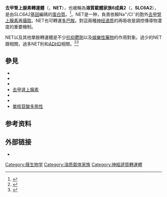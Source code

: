 
{{Infobox_gene}}
'''去甲腎上腺素轉運體'''（{{lang-en|Norepinephrine_transporter}}，'''NET'''），也被稱為'''溶質載體家族6成員2'''（{{lang-en|solute carrier family 6 member 2}}，'''SLC6A2'''），是由''SLC6A2''[[基因|基因]]編碼的[[蛋白質|蛋白質]]。<ref name="pmid2008212">{{cite journal | vauthors = Pacholczyk T, Blakely RD, Amara SG | title = Expression cloning of a cocaine- and antidepressant-sensitive human noradrenaline transporter | journal = Nature | volume = 350 | issue = 6316 | pages = 350–4 | date = Mar 1991 | pmid = 2008212 | doi = 10.1038/350350a0 }}</ref>。NET是一种{{tsl|en|monoamine transporter|單胺轉運體}}，負責依賴Na<sup>+</sup>/Cl<sup>−</sup>的胞外[[去甲腎上腺素|去甲腎上腺素]][[再攝取|再攝取]]。NET也可轉運[[多巴胺|多巴胺]]。對這兩種[[神经递质|神经递质]]的再吸收是調控{{tsl|en|synaptic cleft|突觸間隙}}傳導物濃度的重要機制。

NET以及其他單胺轉運體是不少[[抗抑鬱劑|抗抑鬱劑]]以及[[娛樂性藥物|娛樂性藥物]]的作用對象。過少的NET跟{{tsl|en|orthostatic intolerance||直立不耐症}}相關，過多NET則和[[注意力不足過動症|ADHD]]相關。<ref>{{cite journal | vauthors = Schroeter S, Apparsundaram S, Wiley RG, Miner LH, Sesack SR, Blakely RD | title = Immunolocalization of the cocaine- and antidepressant-sensitive l-norepinephrine transporter | journal = The Journal of Comparative Neurology | volume = 420 | issue = 2 | pages = 211–32 | date = May 2000 | pmid = 10753308 | doi = 10.1002/(SICI)1096-9861(20000501)420:2<211::AID-CNE5>3.0.CO;2-3 }}</ref><ref name="pmid14987367">{{cite journal | vauthors = Tellioglu T, Robertson D | title = Genetic or acquired deficits in the norepinephrine transporter: current understanding of clinical implications | journal = Expert Reviews in Molecular Medicine | volume = 2001 | issue = 29 | pages = 1–10 | date = Nov 2001 | pmid = 14987367 | doi = 10.1017/S1462399401003878 }}</ref>
<!-- There is evidence that [[單核苷酸多態性|single-nucleotide polymorphisms]] in the NET gene (''SLC6A2'') may be an underlying factor in some of these disorders.<ref name="pmid14987367"/> -->

<!--

==Gene==

The norepinephrine transporter gene, SLC6A2 is located on human [[16號染色體|chromosome 16]] locus 16q12.2. This gene is encoded by 14 [[外显子|exon]]s.<ref name="pmid14987367"/> Based on the nucleotide and amino acid sequence, the NET transporter consists of 617 amino acids with 12 membrane-spanning domains. The structural organization of NET is highly homologous to other members of a sodium/chloride-dependent family of neurotransmitter transporters, including dopamine, epinephrine, [[血清素|serotonin]] and {{tsl|en|GABA transporter 1||GABA transporters}}.<ref name="pmid14987367"/>

=== Single nucleotide polymorphisms ===
A [[單核苷酸多態性|single-nucleotide polymorphism]] (SNP) is a genetic variation in which a genome sequence is altered by a single nucleotide ([[腺嘌呤|A]], [[胸腺嘧啶|T]], [[胞嘧啶|C]] or [[鳥嘌呤|G]]). NET proteins with an altered amino acid sequence (more specifically, a {{tsl|en|missense mutation||missense mutation}}) could potentially be associated with various diseases that involve abnormally high or low plasma levels of [[去甲肾上腺素|norepinephrine]] due to altered NET function. NET SNPs and possible associations with various diseases are an area of focus for many research projects. There is evidence suggesting a relationship between NET SNPs and various disorders such as ADHD<ref name="pmid14987367"/><ref name="pmid17146058">{{cite journal | vauthors = Kim CH, Hahn MK, Joung Y, Anderson SL, Steele AH, Mazei-Robinson MS, Gizer I, Teicher MH, Cohen BM, Robertson D, Waldman ID, Blakely RD, Kim KS | title = A polymorphism in the norepinephrine transporter gene alters promoter activity and is associated with attention-deficit hyperactivity disorder | journal = Proceedings of the National Academy of Sciences of the United States of America | volume = 103 | issue = 50 | pages = 19164–9 | date = Dec 2006 | pmid = 17146058 | pmc = 1748193 | doi = 10.1073/pnas.0510836103 }}</ref> psychiatric disorders,<ref name="pmid14987367"/> {{tsl|en|Postural orthostatic tachycardia syndrome||postural tachycardia}}<ref name="pmid14987367"/><ref name="pmid10684912">{{cite journal | vauthors = Shannon JR, Flattem NL, Jordan J, Jacob G, Black BK, Biaggioni I, Blakely RD, Robertson D | title = Orthostatic intolerance and tachycardia associated with norepinephrine-transporter deficiency | journal = The New England Journal of Medicine | volume = 342 | issue = 8 | pages = 541–9 | date = Feb 2000 | pmid = 10684912 | doi = 10.1056/NEJM200002243420803 }}</ref> and {{tsl|en|orthostatic intolerance||orthostatic intolerance}}.<ref name="pmid14987367"/><ref name="pmid10684912" /> The SNPs rs3785143 and rs11568324 have been related to [[注意力不足過動症|attention-deficit hyperactivity disorder]].<ref name="pmid17876324">{{cite journal | vauthors = Kim JW, Biederman J, McGrath CL, Doyle AE, Mick E, Fagerness J, Purcell S, Smoller JW, Sklar P, Faraone SV | title = Further evidence of association between two NET single-nucleotide polymorphisms with ADHD | journal = Molecular Psychiatry | volume = 13 | issue = 6 | pages = 624–30 | date = Jun 2008 | pmid = 17876324 | doi = 10.1038/sj.mp.4002090 }}</ref> Thus far, however, the only confirmed direct association between a SNP and a clinical condition is that of the SNP, Ala457Pro, and [[#Orthostatic_intolerance|orthostatic intolerance]].<ref name="pmid14987367"/> Thirteen NET missense mutations have been discovered so far.<ref name="pmid14987367"/>

{| style="text-align:center; font-size:100%; margin-left:2em; margin:auto;" class="wikitable"
|+ Missense Mutations in the NET Gene<ref name="pmid14987367"/><ref name="Reith2002">{{cite book|author=Maarten E. A. Reith|title=Neurotransmitter transporters: structure, function, and regulation|url=http://books.google.com/books?id=tp8vVbk-2IMC&pg=PA120|accessdate=2011-10-27|year=2002|publisher=Humana Press|isbn=978-0-89603-945-2|page=120}}</ref>
|-
! Location !! Amino Acid Variant !! TMD (if known) !! Related Disease
|-
| Exon 2 || Val69Ile || TMD 1 || None
|-
| Exon 3 || Thr99Ile || TMD 2 || None
|-
| Exon 5 || Val245Ile || TMD 4 || None
|-
| Exon 6 || Asn292Thr || n/a || None
|-
| Exon 8 || Val356Leu || n/a || None
|-
| Exon 8 || Ala369Pro || n/a || None
|-
| Exon 8 || Asn375Ser || n/a || None
|-
| Exon 10 || Val449Ile || TMD 9 || None
|-
| Exon 10 || Ala457Pro || TMD 9 || {{tsl|en|Orthostatic intolerance||Orthostatic intolerance}}
|-
| Exon 10 || Lys463Arg || n/a || None
|-
| Exon 11|| Gly478Ser || TMD 10 || None
|-
| Exon 12 || Phe528Cys || n/a || None
|-
| Exon 13 || Tyr548His || n/a || None
|}
<div style="text-align: center; font-size:90%">
Abbreviations: TMD, {{tsl|en|transmembrane domain||transmembrane domain}}; n/a, non-applicable. <br>For the table above, refer to this table of standard [[氨基酸|amino acid abbreviations]]. This notation for <br>missense mutations, take Val69Ile for example, indicates that amino acid Val69 was changed to Ile. </div>

=== Genetic variations ===
An [[表觀遺傳學|epigenetic]] mechanism (hypermethylation of CpG islands in the NET gene promoter region) that results in reduced expression of the noradrenaline (norepinephrine) transporter and consequently a phenotype of impaired neuronal reuptake of norepinephrine has been implicated in both {{tsl|en|postural orthostatic tachycardia syndrome||postural orthostatic tachycardia syndrome}} and [[恐慌症|panic disorder]].<ref>{{cite journal | vauthors = Esler M, Alvarenga M, Pier C, Richards J, El-Osta A, Barton D, Haikerwal D, Kaye D, Schlaich M, Guo L, Jennings G, Socratous F, Lambert G | title = The neuronal noradrenaline transporter, anxiety and cardiovascular disease | journal = Journal of Psychopharmacology | volume = 20 | issue = 4 Suppl | pages = 60–6 | date = Jul 2006 | pmid = 16785272 | doi = 10.1177/1359786806066055 }}</ref>

== Structure ==
[[File:NET_structure_picture.png|thumb]]
The norepinephrine transporter is composed of 12 {{tsl|en|transmembrane domain||transmembrane domain}}s (TMDs). The intracellular portion contains an [[胺|amino]] (-{{chem|NH|2}}) group and [[羧酸|carboxyl]] (-COOH) group. In addition, there is a large extracellular loop located between TMD 3 and 4.<ref name="Stober">{{cite journal | vauthors = Stöber G, Nöthen MM, Pörzgen P, Brüss M, Bönisch H, Knapp M, Beckmann H, Propping P | title = Systematic search for variation in the human norepinephrine transporter gene: identification of five naturally occurring missense mutations and study of association with major psychiatric disorders | journal = American Journal of Medical Genetics | volume = 67 | issue = 6 | pages = 523–32 | date = Nov 1996 | pmid = 8950409 | doi = 10.1002/(SICI)1096-8628(19961122)67:6<523::AID-AJMG3>3.0.CO;2-I }}</ref><ref name="Schroeter">{{cite journal | vauthors = Schroeter S, Apparsundaram S, Wiley RG, Miner LH, Sesack SR, Blakely RD | title = Immunolocalization of the cocaine- and antidepressant-sensitive l-norepinephrine transporter | journal = The Journal of Comparative Neurology | volume = 420 | issue = 2 | pages = 211–32 | date = May 2000 | pmid = 10753308 | doi = 10.1002/(SICI)1096-9861(20000501)420:2<211::AID-CNE5>3.0.CO;2-3 }}</ref><ref name="Sager">{{cite journal | vauthors = Sager JJ, Torres GE | title = Proteins interacting with monoamine transporters: current state and future challenges | journal = Biochemistry | volume = 50 | issue = 34 | pages = 7295–310 | date = Aug 2011 | pmid = 21797260 | doi = 10.1021/bi200405c }}</ref> The protein is composed of 617 [[氨基酸|amino acid]]s.<ref name=Stober />

== Function ==

NET functions to transport synaptically released [[去甲肾上腺素|norepinephrine]] back into the presynaptic neuron. As much as 90% of the norepinephrine released will be taken back up in the cell by NET. NET functions by coupling the influx of sodium and chloride (Na<sup>+</sup>/Cl<sup>−</sup>) with the transport of norepinephrine. This occurs at a fixed ratio of 1:1:1.<ref name="Galli">{{cite journal | vauthors = Galli A, DeFelice LJ, Duke BJ, Moore KR, Blakely RD | title = Sodium-dependent norepinephrine-induced currents in norepinephrine-transporter-transfected HEK-293 cells blocked by cocaine and antidepressants | url = https://archive.org/details/sim_journal-of-experimental-biology_1995-10_198_10/page/2197 | journal = The Journal of Experimental Biology | volume = 198 | issue = Pt 10 | pages = 2197–212 | date = Oct 1995 | pmid = 7500004 | doi =  }}</ref> Both  the NET and  the {{tsl|en|dopamine transporter||dopamine transporter}} (DAT) can transport norepinephrine and dopamine. The reuptake of norepinephrine and dopamine is essential in regulating the concentration of monoamine neurotransmitters in the synaptic cleft. The transporter also helps maintain homeostatic balances of the presynaptic neuron.<ref name="Torres">{{cite journal | vauthors = Torres GE, Gainetdinov RR, Caron MG | title = Plasma membrane monoamine transporters: structure, regulation and function | journal = Nature Reviews. Neuroscience | volume = 4 | issue = 1 | pages = 13–25 | date = Jan 2003 | pmid = 12511858 | doi = 10.1038/nrn1008 }}</ref>

[[File:Norepinephrine_structure.svg|thumb]]
Norepinephrine (NE) is released from [[去甲肾上腺素|noradrenergic]] neurons that innervate both the [[中樞神經系統|CNS]] and [[周围神经系统|PNS]]. NE, also known as noradrenaline (NA), has an important role in controlling mood, arousal, memory, learning, and pain perception. NE is a part of the [[交感神经|sympathetic nervous system]].<ref name=Schroeter /><ref name="pmid16871320">{{cite journal | vauthors = Zhou J | title = Norepinephrine transporter inhibitors and their therapeutic potential | journal = Drugs of the Future | volume = 29 | issue = 12 | pages = 1235–1244 | date = Dec 2004 | pmid = 16871320 | pmc = 1518795 | doi = 10.1358/dof.2004.029.12.855246 }}</ref> Dysregulation of the removal of norepinephrine by NET is associated with many neuropsychiatric diseases, discussed below . In addition, many antidepressants and recreational drugs compete for the binding of NET with NE.<ref name=Stober />

== Transport mechanisms ==

The transport of norepinephrine back into presynaptic cell is made possible by the cotransport with Na<sup>+</sup> and Cl<sup>−</sup>. The sequential binding of the ions results in the eventual reuptake of norepinephrine. The ion gradients of Na<sup>+</sup> and Cl<sup>−</sup> make this reuptake energetically favorable. The gradient is generated by the [[鈉鉀泵|Na+/K+-ATPase]] which transports three sodium ions out and two potassium ions into the cell.<ref name=Torres /> NETs have conductances similar to those of {{tsl|en|ligand-gated ion channel||ligand-gated ion channel}}s. The expression of NET results in a leak-channel activity.<ref name=Galli /><ref name=Torres />

== Location in the nervous system ==

NETs are restricted to [[去甲肾上腺素|noradrenergic]] neurons and are not present on neurons that release dopamine or epinephrine.<ref name=Schroeter /><ref name=Sager /><ref name=Torres />  The transporters can be found along the cell body, [[轴突|axon]]s, and [[树突|dendrite]]s of the neuron.<ref name=Schroeter /> NETs are located away from the synapse, where norepinephrine is released. They are found closer to the plasma membrane of the cell. This requires norepinephrine to diffuse from the site it is released to the transporter for reuptake.<ref name=Torres /> Norepinephrine transporters are confined to the neurons of the sympathetic system, and those innervating the adrenal medulla, lung, and placenta.<ref name=Torres />

==Regulation==

Regulation of NET function is complex and a focus of current research. NETs are regulated at both the cellular and molecular level post-translation. The most understood mechanisms include phosphorylation by the second messenger [[蛋白激酶C|protein kinase C]] (PKC).<ref name=Sager />  PKC has been shown to inhibit NET function by sequestration of the transporter from the plasma membrane.<ref name="Gether">{{cite journal | vauthors = Gether U, Andersen PH, Larsson OM, Schousboe A | title = Neurotransmitter transporters: molecular function of important drug targets | journal = Trends in Pharmacological Sciences | volume = 27 | issue = 7 | pages = 375–83 | date = Jul 2006 | pmid = 16762425 | doi = 10.1016/j.tips.2006.05.003 }}</ref> The amino acid sequence of NET has shown multiple sites related to protein kinase phosphorylation.<ref name=Torres /> Post-translational modifications can have a wide range of effects on the function of the NET, including the rate of fusion of NET-containing vesicles with the plasma membrane, and transporter turnover.<ref name=Gether />

== Clinical significance ==

=== Orthostatic intolerance ===
{{Main|Orthostatic intolerance}}
Orthostatic intolerance (OI) is a disorder of the [[自主神经系统|autonomic nervous system]] (a subcategory of [[自主神经紊乱|dysautonomia]]) characterized by the onset of symptoms upon standing. Symptoms include fatigue, lightheadedness, headache, weakness, increased heart rate/[[心悸|heart palpitations]], anxiety, and altered vision.<ref name="pmid14987367"/> Often, patients have high plasma [[去甲肾上腺素|norepinephrine]] (NE) concentrations (at least 600 pg/ml) in relation to sympathetic outflow upon standing, suggesting OI is a hyper{{tsl|en|adrenergic||adrenergic}} condition.<ref name="pmid14987367"/><ref name="pmid10684912"/>
The discovery of identical twin sisters both suffering from OI suggested a genetic basis for the disorder.<ref name="pmid14987367"/><ref name="pmid10684912"/> A {{tsl|en|missense mutation||missense mutation}} on the NET gene (SLC62A) was discovered in which an [[丙氨酸|alanine]] residue was replaced with a [[脯氨酸|proline]] residue (Ala457Pro) in a highly conserved region of the transporter.<ref name="pmid14987367"/> The patients’ defective NET had only 2% of the activity of the [[野生型|wild-type]] version of the gene.<ref name="pmid14987367"/> The genetic defect in the NET protein results in decreased NET activity that could account for abnormally high NE plasma levels in OI. However, 40 other OI patients did not have the same missense mutation, indicating other factors contributed to the phenotype in the identical twins.<ref name="pmid14987367"/> This discovery of the linkage with NET mutations that results in decreased norepinephrine {{tsl|en|reuptake||reuptake}} activity and orthostatic intolerance suggests faulty NE uptake mechanisms can contribute to cardiovascular disease.<ref name="pmid11804991">{{cite journal | vauthors = Schroeder C, Tank J, Boschmann M, Diedrich A, Sharma AM, Biaggioni I, Luft FC, Jordan J | title = Selective norepinephrine reuptake inhibition as a human model of orthostatic intolerance | journal = Circulation | volume = 105 | issue = 3 | pages = 347–53 | date = Jan 2002 | pmid = 11804991 | doi = 10.1161/hc0302.102597 }}</ref>

== Therapeutic uses ==

Inhibition of the norepinephrine transporter (NET) has potential therapeutic applicationsin the treatment of  [[注意力不足過動症|attention deficit hyperactivity disorder]] (ADHD), [[物質濫用|substance abuse]], neurodegenerative disorders (e.g., [[阿兹海默病|Alzheimer's disease]] (AD) and [[帕金森氏症|Parkinson's disease]] (PD)) and [[重性抑郁障碍|clinical depression]].<ref name="pmid16871320"/>

=== Major depressive disorder ===
19s{{Main|Major depressive disorder}}
[[File:Amineptine.gif|thumb]] [[三环类抗抑郁药|tricyclic antidepressant]]]]
[[File:Fluoxetine-2D-skeletal.svg|thumb]], a [[选择性5-羟色胺再摄取抑制剂|selective serotonin reuptake inhibitor]]]]
Certain [[抗抑郁药|antidepressant]] medications act to raise noradrenaline, such as [[5-羟色胺和去甲肾上腺素再摄取抑制剂|serotonin-norepinephrine reuptake inhibitors]] (SNRIs), [[去甲腎上腺素-多巴胺再吸收抑制劑|norepinephrine-dopamine reuptake inhibitor]]s (NDRIs), [[去甲腎上腺素再攝取抑製劑|norepinephrine reuptake inhibitor]]s (NRIs or NERIs) and the [[三环类抗抑郁药|tricyclic antidepressants]] (TCAs). The mechanism by which these medications work is that the reuptake inhibitors prevent the reuptake of serotonin and norepinephrine by the {{tsl|en|presynaptic neuron||presynaptic neuron}}, paralyzing the normal function of the NET.  At the same time, higher levels of [[血清素|5-HT]] are maintained in the synapse increasing the concentrations of the latter neurotransmitters. Since the noradrenaline transporter is responsible for most of the dopamine clearance in the prefrontal cortex,<ref name="pmid11784783">{{cite journal | vauthors = Morón JA, Brockington A, Wise RA, Rocha BA, Hope BT | title = Dopamine uptake through the norepinephrine transporter in brain regions with low levels of the dopamine transporter: evidence from knock-out mouse lines | journal = The Journal of Neuroscience | volume = 22 | issue = 2 | pages = 389–95 | date = Jan 2002 | pmid = 11784783 | doi =  }}</ref> SNRIs block reuptake of dopamine too, accumulating the dopamine in the synapse.  However, DAT, the primary way dopamine is transported out of the cell, can work to decrease dopamine concentration in the synapse when the NET is blocked.<ref name="pmid17881525">{{cite journal | vauthors = Yavich L, Forsberg MM, Karayiorgou M, Gogos JA, Männistö PT | title = Site-specific role of catechol-O-methyltransferase in dopamine overflow within prefrontal cortex and dorsal striatum | journal = The Journal of Neuroscience | volume = 27 | issue = 38 | pages = 10196–209 | date = Sep 2007 | pmid = 17881525 | doi = 10.1523/JNEUROSCI.0665-07.2007 }}</ref> For many years, the number one choice in treating mood disorders like depression was through administration of TCAs, such as {{tsl|en|desipramine||desipramine}} (Norpramin), {{tsl|en|nortriptyline||nortriptyline}} (Arentyl, Pamelor), protriptyline (Vivactil) and {{tsl|en|amoxapine||amoxapine}} (Asendin).<ref name="pmid16871320"/>  SSRIs, which mainly regulate serotonin, subsequently replaced tricyclics as the primary treatment option for depression because of their better tolerability and lower incidence of adverse effects.<ref name="Preskorn - Applied Clinical Pharmacology">[http://www.preskorn.com/books/ssri_s4.html Clinical Pharmacology of SSRI's: How SSRIs as a Group Differ From TCAs], Preskorn</ref>

=== ADHD ===
{{Main|ADHD}}
[[File:Atomoxetine_structure.svg|thumb]], an NET inhibitor marketed as Strattera]]
Many drugs exist in the treatment of ADHD. {{tsl|en|Dextroamphetamine||Dextroamphetamine}} (Dexedrine, Dextrostat), {{tsl|en|Adderall||Adderall}}, [[哌甲酯|methylphenidate]] (Ritalin, Metadate, Concerta, Daytrana), and {{tsl|en|lisdexamfetamine||lisdexamfetamine}} (Vyvanse) block reabsorption of the [[儿茶酚胺|catecholamines]] dopamine and norepinephrine through {{tsl|en|monoamine transporter||monoamine transporter}}s (including NET), thereby increasing levels of these [[神经递质|neurotransmitters]] in the brain. The strong [[去甲腎上腺素再攝取抑製劑|selective norepinephrine reuptake inhibitor]] (NRI), [[阿托莫西汀|atomoxetine]] (Strattera), has been approved by the U.S. [[美国食品药品监督管理局|Food and Drug Administration]] (FDA) to treat ADHD in adults.<ref name = "NIMH">{{cite web | url = http://www.nimh.nih.gov/health/publications/mental-health-medications/what-medications-are-used-to-treat-adhd.shtml | title =  What medications are used to treat ADHD? | publisher = National Institutes of Mental Health | work = | accessdate = }}</ref><ref name="pmid14717619">{{cite journal | vauthors = Simpson D, Plosker GL | title = Atomoxetine: a review of its use in adults with attention deficit hyperactivity disorder | journal = Drugs | volume = 64 | issue = 2 | pages = 205–22 | year = 2004 | pmid = 14717619 | doi = 10.2165/00003495-200464020-00005 }}</ref> The role of the NET in ADHD is similar to how it works to ease the symptoms of depression. The NET is blockaded by atomoxetine and increases NE levels in the brain. It can work to increase one's ability to focus, decrease any impulsiveness, and lessen hyperactivity in both children and adults who suffer from ADHD.<ref name="urlAtomoxetine - PubMed Health">{{cite web | url = http://www.ncbi.nlm.nih.gov/pubmedhealth/PMH0000222/ | title = Atomoxetine -  | authorlink = | coauthors = | date = | format = | work = PubMed Health | publisher = | pages = | archiveurl = | archivedate = | quote = | accessdate = 2011-11-02 }}</ref>

== Psychostimulants ==

=== Cocaine ===
{{Main|Cocaine}}
[[可卡因|Cocaine]] is a powerful [[兴奋剂|psychostimulant]] and known to be one of the most widely abused substances.<ref name= "Macey">{{cite journal | vauthors = Macey DJ, Smith HR, Nader MA, Porrino LJ | title = Chronic cocaine self-administration upregulates the norepinephrine transporter and alters functional activity in the bed nucleus of the stria terminalis of the rhesus monkey | journal = The Journal of Neuroscience | volume = 23 | issue = 1 | pages = 12–6 | date = Jan 2003 | pmid = 12514195 | doi =  }}</ref> Cocaine is a nonselective, [[再攝取抑制劑|reuptake inhibitor]] of the [[去甲肾上腺素|norepinephrine]], [[血清素|serotonin]], and [[多巴胺|dopamine]] transporters. This thwarts  the absorption of these chemicals into the {{tsl|en|presynaptic terminal||presynaptic terminal}}<ref name= "Macey"/> and allows a large concentration of dopamine, serotonin and norepinephrine to build up in the synaptic cleft. The potential for cocaine addiction is thought to be a result of its effects on {{tsl|en|dopamine transporter||dopamine transporter}}s in the CNS, while it has been suggested that the life-threatening cardiovascular effects of cocaine may involve the inhibition of NETs at sympathetic and CNS autonomic synapses.<ref name="isbn0-7817-0166-X">{{cite book | editor = Kupfer DJ, Bloom FE | title = Psychopharmacology: the fourth generation of progress | publisher = Raven Press | location = New York | year = 1995 | pages = | isbn = 0-7817-0166-X | chapter = Norepinephrine and Serotonin Transporters | author = Barker EL, Blakely RD | url = http://www.acnp.org/g4/GN401000029/CH029.html | accessdate = 2011-11-02 }}</ref>

=== Amphetamines ===
{{Main|Amphetamine}}
[[File:MDMA.svg|thumb]] or "ecstasy"]]
{{tsl|en|Amphetamines||Amphetamines}} have a similar effect on [[去甲肾上腺素|norepinephrine]] levels compared to that of [[可卡因|cocaine]] in that they both increase NE levels in the brain.<ref name = "Drug Sheet" >{{Cite web
  | last = Drug and Human Performance Fact Sheets
  | first =
  | title = Methamphetamine (And Amphetamine)
  | url=http://www.nhtsa.gov/people/injury/research/job185drugs/methamphetamine.htm
  | accessdate = 2011-11-01
  | postscript = <!-.- Bot inserted parameter. Either remove it; or change its value to "." for the cite to end in a ".", as necessary. -.->{{inconsistent citations}} }}</ref> Amphetamine-like drugs are substrates for {{tsl|en|monoamine transporter||monoamine transporter}}s, include NET, that cause a reversal in the direction of neurotransmitter transport.<ref name="Torres" /><ref name="pmid7751968">{{cite journal | vauthors = Sulzer D, Chen TK, Lau YY, Kristensen H, Rayport S, Ewing A | title = Amphetamine redistributes dopamine from synaptic vesicles to the cytosol and promotes reverse transport | journal = The Journal of Neuroscience | volume = 15 | issue = 5 Pt 2 | pages = 4102–8 | date = May 1995 | pmid = 7751968 | doi =  }}</ref> Amphetamines cause a large accumulation of extracellular NE.<ref name = "Drug Sheet" /> High levels of NE in the brain account for most of the profound effects of amphetamines, including alertness, anorectic, locomotor and sympathomimetic effects.<ref name = "Drug Sheet" />  However, the effects that amphetamines have on the brain are slower but last longer than the effects cocaine has on the brain.<ref name = "Drug Sheet" /> [[MDMA|MDMA]] (3,4-Methylenedioxymethamphetamine or "ecstasy") is an amphetamine with wide recreational use. A study reported that the NET inhibitor {{tsl|en|reboxetine||reboxetine}} reduced the stimulant effects of MDMA in humans, demonstrating the crucial role NET has in the cardiovascular and stimulant-like effects of MDMA.<ref name="pmid21677639">{{cite journal | vauthors = Hysek CM, Simmler LD, Ineichen M, Grouzmann E, Hoener MC, Brenneisen R, Huwyler J, Liechti ME | title = The norepinephrine transporter inhibitor reboxetine reduces stimulant effects of MDMA ("ecstasy") in humans | url = https://archive.org/details/sim_clinical-pharmacology-and-therapeutics_2011-08_90_2/page/246 | journal = Clinical Pharmacology and Therapeutics | volume = 90 | issue = 2 | pages = 246–55 | date = Aug 2011 | pmid = 21677639 | doi = 10.1038/clpt.2011.78 }}</ref>

== Further research ==
The role of the NET in many brain disorders underlies the importance of understanding the (dys)regulation of the transporter. A complete model of the proteins that associate with the transporter will be useful in designing drug therapies for diseases such as [[精神分裂症|schizophrenia]], [[情感障礙|affective disorder]], and autonomic disorders. Recently discovered mechanisms of the NET, including the ability to act reversibly and as an ion channel, provide other areas of research.<ref name=Sager /><ref name=Torres />

=== Schizophrenia ===
{{Main|Schizophrenia}}
[[File:MHPG.png|thumb]]. Abnormally high levels of MHPG are also indicative of impaired NE regulation.]]
The role of NE in [[精神分裂症|schizophrenia]] has not been fully understood, but has stimulated research into this topic.<ref name = "Decaire">{{Cite web
  | last = Decaire
  | first = Michael
  | title = The neurophysiology of schizophrenia: Etiology and Psychopharmacological treatment
  | url=http://www.uplink.com.au/lawlibrary/Documents/Docs/Doc25.html
  | accessdate = 2011-11-01
  | postscript = <!-.- Bot inserted parameter. Either remove it; or change its value to "." for the cite to end in a ".", as necessary. -.->{{inconsistent citations}}}}</ref><ref name = "Breier">{{cite journal | vauthors = Breier A, Wolkowitz OM, Roy A, Potter WZ, Pickar D | title = Plasma norepinephrine in chronic schizophrenia | url = https://archive.org/details/sim_american-journal-of-psychiatry_1990-11_147_11/page/1467 | journal = The American Journal of Psychiatry | volume = 147 | issue = 11 | pages = 1467–70 | date = Nov 1990 | pmid = 2221157 | doi = 10.1176/ajp.147.11.1467 }}</ref><ref name = "Sternberg">{{cite journal | vauthors = Sternberg DE, Charney DS, Heninger GR, Leckman JF, Hafstad KM, Landis DH | title = Impaired presynaptic regulation of norepinephrine in schizophrenia. Effects of clonidine in schizophrenic patients and normal controls | journal = Archives of General Psychiatry | volume = 39 | issue = 3 | pages = 285–9 | date = Mar 1982 | pmid = 6279049 | doi = 10.1001/archpsyc.1982.04290030025004 }}</ref><ref name = "Kammen">{{cite journal | vauthors = van Kammen DP, Antelman S | title = Impaired noradrenergic transmission in schizophrenia? | journal = Life Sciences | volume = 34 | issue = 15 | pages = 1403–13 | date = Apr 1984 | pmid = 6323903 | doi = 10.1016/0024-3205(84)90054-7 }}</ref> The only relationship that has been understood between researchers is that there is a positive correlation between increased NE levels in the brain and [[腦脊液|spinal fluid]] (CSF) and activity of schizophrenia.<ref name = "Decaire"/><ref name = "Breier"/><ref name = "Sternberg"/><ref name = "Kammen"/> In one study, {{tsl|en|clonidine||clonidine}}, a drug used to treat medical conditions such as [[注意力不足過動症|ADHD]] and high blood pressure, was shown to produce a significant decrease in plasma level {{tsl|en|3-methoxy-4-hydroxyphenylglycol||MHPG}} (3-methoxy-4-hydroxyphenylglycol), a metabolite of NE, in the normal control group, but not in the group of schizophrenic patients.<ref name = "Sternberg"/> This suggests that in schizophrenia, the {{tsl|en|alpha-2 adrenergic receptor||alpha-2 adrenergic receptor}}, a presynaptic inhibitory receptor, may be less sensitive compared to normally functioning alpha-2 receptors and thus relate to elevated NE levels in the disorder.<ref name = "Sternberg"/> In addition to increased NE levels in the brain and CSF, increased levels of MHPG has also been associated with a diagnosis of schizophrenia.<ref name = "Kammen"/> Impaired NE regulation in schizophrenia has been an area of interest for researchers and research on this topic is still ongoing.<ref name = "Sternberg"/><ref name = "Kammen"/>

==Imaging==
Via [[正电子发射计算机断层扫描|positron emission tomography]] imaging technique, NET has been selectively investigated. {{tsl|en|11C ME@HAPTHI||11C ME@HAPTHI}} and [[11C_MeNER|11C MeNER]] are two NET selective [[放射性示踪剂|radio tracer]]s for PET imaging.<ref name="Wadsak">{{cite journal | vauthors = Rami-Mark C, Berroterán-Infante N, Philippe C, Foltin S, Vraka C, Hoepping A, Lanzenberger R, Hacker M, Mitterhauser M, Wadsak W | title = Radiosynthesis and first preclinical evaluation of the novel norepinephrine transporter pet-ligand [(11)C]ME@HAPTHI | journal = EJNMMI Research | volume = 5 | issue = 1 | pages = 113 | date = Dec 2015 | pmid = 26061602 | doi = 10.1186/s13550-015-0113-3 | url = http://www.ejnmmires.com/content/5/1/34 }}</ref>

-->

== 參見==
* {{tsl|en|Neurotransmitter transporter|神經遞質轉運體}}
* {{tsl|en|Sodium:neurotransmitter symporter||Sodium:neurotransmitter symporter}}
* {{tsl|en|Solute carrier family||溶質載體家族}}
* [[去甲肾上腺素|去甲肾上腺素]]
* {{tsl|en|Monoamine transporter|單胺轉運體}}
* {{tsl|en|Orthostatic intolerance|直立不耐症}}
* [[單核苷酸多態性|單核苷酸多態性]]

==参考资料 ==
{{Reflist|colwidth=35em}}

== 外部链接 ==
* {{MeshName|Norepinephrine+transporter}}

<!--{{Membrane transport proteins|bg|bg0}}-->

{{Neurotransmitter transporters}}

{{DEFAULTSORT:Norepinephrine Transporter}}
[[Category:膜生物学|Category:膜生物学]]
[[Category:溶质载体家族|Category:溶质载体家族]]
[[Category:神經遞質轉運體|Category:神經遞質轉運體]]